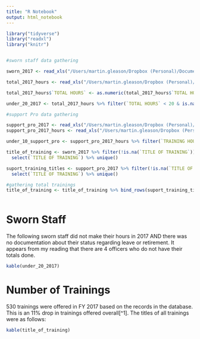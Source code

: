 ```yaml
---
title: "R Notebook"
output: html_notebook
---
```

```r
library("tidyverse")
library("readxl")
library("knitr")


#sworn staff data gathering

sworn_2017 <- read_xls("/Users/martin.gleason/Dropbox (Personal)/Documents/Training/Database/Copy of Updated 2017 Training Database.xls", sheet = 2)

total_2017_hours <- read_xls("/Users/martin.gleason/Dropbox (Personal)/Documents/Training/Database/Copy of Updated 2017 Training Database.xls", sheet = 3)

total_2017_hours$`TOTAL HOURS` <- as.numeric(total_2017_hours$`TOTAL HOURS`)

under_20_2017 <- total_2017_hours %>% filter(`TOTAL HOURS` < 20 & is.na(`LEAVE START`))

#support Pro data gathering 

support_pro_2017 <- read_xls("/Users/martin.gleason/Dropbox (Personal)/Documents/Training/Database/Updated Support Staff 2017.xls", sheet = 1)
support_pro_2017_hours <- read_xls("/Users/martin.gleason/Dropbox (Personal)/Documents/Training/Database/Updated Support Staff 2017.xls", sheet = 2)

under_10_support_pro <- support_pro_2017_hours %>% filter(`TRAINING HOURS`< 10)

title_of_training <- sworn_2017 %>% filter(!is.na(`TITLE OF TRAINING`)) %>% 
  select(`TITLE OF TRAINING`) %>% unique()

suport_training_titles <- support_pro_2017 %>% filter(!is.na(`TITLE OF TRAINING`)) %>%
  select(`TITLE OF TRAINING`) %>% unique()

#gathering total trainings
title_of_training <- title_of_training %>% bind_rows(suport_training_titles) %>% unique()
 
```

# Sworn Staff

The following sworn staff did not make their hours in 2017 AND there was no documentation about their status regarding leave or retirement. It appears from my reading that there are 4 officers who do not have their totals done.
```r
kable(under_20_2017)
```
# Number of Trainings 
530 trainings were offered in FY 2017 based on the records in the database. This is an 11% drop in trainings offered overall[^1]. The titles of all trainings were as follows:
```r
kable(title_of_training)
```
